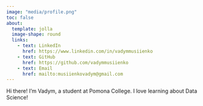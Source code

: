 ```yaml
---
image: "media/profile.png"
toc: false
about: 
  template: jolla
  image-shape: round
  links:
    - text: LinkedIn
      href: https://www.linkedin.com/in/vadymmusiienko
    - text: GitHub
      href: https://github.com/vadymmusiienko
    - text: Email
      href: mailto:musiienkovadym@gmail.com
---
```

Hi there! I'm Vadym, a student at Pomona College. I love learning about Data Science!
